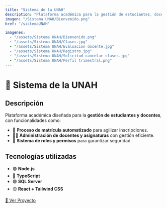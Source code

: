 ```yaml
---
title: "Sistema de la UNAH"
description: "Plataforma académica para la gestión de estudiantes, docentes y matrícula."
imagen: "/Sistema UNAH/Bienvenido.png"
href: "/sistemaUNAH"

imagenes:
  - "/assets/Sistema UNAH/Bienvenido.png"
  - "/assets/Sistema UNAH/Clases.jpg"
  - "/assets/Sistema UNAH/Evaluacion docente.jpg"
  - "/assets/Sistema UNAH/Registro.jpg"
  - "/assets/Sistema UNAH/Solicitud cancelar clases.jpg"
  - "/assets/Sistema UNAH/Perfil trimestral.png"
---
```


# 🏫 Sistema de la UNAH

## Descripción
Plataforma académica diseñada para la **gestión de estudiantes y docentes**, con funcionalidades como:  
- 📖 **Proceso de matrícula automatizado** para agilizar inscripciones.  
- 👩‍🏫 **Administración de docentes y asignaturas** con gestión eficiente.  
- 🔐 **Sistema de roles y permisos** para garantizar seguridad.  

## Tecnologías utilizadas
- 🟢 **Node.js**  
- 🔵 **TypeScript**  
- 🟣 **SQL Server**  
- 🟡 **React + Tailwind CSS**  

[🔗 Ver Proyecto](https://tudominio.com/sistemaUNAH)
